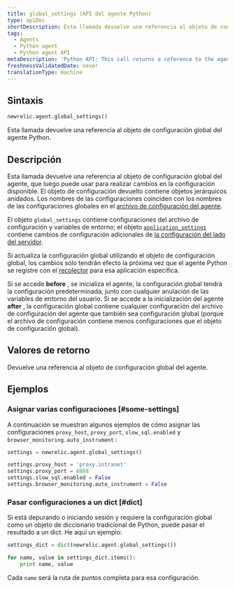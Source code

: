 ```yaml
---
title: global_settings (API del agente Python)
type: apiDoc
shortDescription: Esta llamada devuelve una referencia al objeto de configuración global del agente Python.
tags:
  - Agents
  - Python agent
  - Python agent API
metaDescription: 'Python API: This call returns a reference to the agent''s global settings object.'
freshnessValidatedDate: never
translationType: machine
---
```


## Sintaxis

```py
newrelic.agent.global_settings()
```

Esta llamada devuelve una referencia al objeto de configuración global del agente Python.

## Descripción

Esta llamada devuelve una referencia al objeto de configuración global del agente, que luego puede usar para realizar cambios en la configuración disponible. El objeto de configuración devuelto contiene objetos jerárquicos anidados. Los nombres de las configuraciones coinciden con los nombres de las configuraciones globales en el [archivo de configuración del agente](/docs/agents/python-agent/installation-and-configuration/python-agent-configuration).

El objeto `global_settings` contiene configuraciones del archivo de configuración y variables de entorno; el objeto [`application_settings`](/docs/agents/python-agent/python-agent-api/application_settings) contiene cambios de configuración adicionales de [la configuración del lado del servidor](/docs/agents/manage-apm-agents/configuration/configure-agent#ssc).

Si actualiza la configuración global utilizando el objeto de configuración global, los cambios solo tendrán efecto la próxima vez que el agente Python se registre con el [recolector](/docs/accounts-partnerships/education/getting-started-new-relic/glossary#collector) para esa aplicación específica.

Si se accede <DNT>**before**</DNT> , se inicializa el agente, la configuración global tendrá la configuración predeterminada, junto con cualquier anulación de las variables de entorno del usuario. Si se accede a la inicialización del agente <DNT>**after**</DNT> , la configuración global contiene cualquier configuración del archivo de configuración del agente que también sea configuración global (porque el archivo de configuración contiene menos configuraciones que el objeto de configuración global).

## Valores de retorno

Devuelve una referencia al objeto de configuración global del agente.

## Ejemplos

### Asignar varias configuraciones [#some-settings]

A continuación se muestran algunos ejemplos de cómo asignar las configuraciones `proxy_host`, `proxy_port`, `slow_sql.enabled` y `browser_monitoring.auto_instrument` :

```py
settings = newrelic.agent.global_settings()

settings.proxy_host = 'proxy.intranet' 
settings.proxy_port = 8888
settings.slow_sql.enabled = False
settings.browser_monitoring.auto_instrument = False
```

### Pasar configuraciones a un dict [#dict]

Si está depurando o iniciando sesión y requiere la configuración global como un objeto de diccionario tradicional de Python, puede pasar el resultado a un dict. He aquí un ejemplo:

```py
settings_dict = dict(newrelic.agent.global_settings())

for name, value in settings_dict.items():
    print name, value
```

Cada `name` será la ruta de puntos completa para esa configuración.
